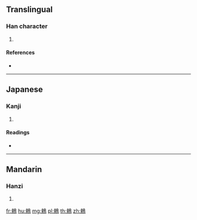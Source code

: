 {{character info/new}}
==Translingual==

===Han character===
{{Han char|rn=196|rad=鳥|as=08|sn=19|four=47927|canj=DOHAF}}

# {{defn|Han|sort=鳥08}}

====References====
* {{Han ref|kx=1493.200|dkj=47053|dj=2023.280|hdz=74639.200|uh=9D86|ud=40326|bh=F3E0|bd=62432}}

----

==Japanese==

===Kanji===
{{ja-kanji|grade=|rs=鳥08}}

# {{defn|lang=ja|sort=鳥08}}

====Readings====
* {{ja-readings|on=[[らい]] (rai)|kun=}}

----

==Mandarin==

===Hanzi===
{{cmn-hanzi|pin=[[lái]] ([[lai2]])|wg=lai<sup>2</sup>}}

# {{defn|lang=cmn|sort=鳥08}}

[[fr:鶆]]
[[hu:鶆]]
[[mg:鶆]]
[[pl:鶆]]
[[th:鶆]]
[[zh:鶆]]